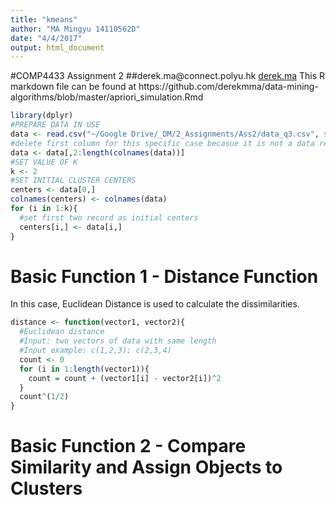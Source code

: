 ```yaml
---
title: "kmeans"
author: "MA Mingyu 14110562D"
date: "4/4/2017"
output: html_document
---
```

#COMP4433 Assignment 2
##derek.ma@connect.polyu.hk [derek.ma](http://derek.ma)
This R markdown file can be found at https://github.com/derekmma/data-mining-algorithms/blob/master/apriori_simulation.Rmd

```r
library(dplyr)
#PREPARE DATA IN USE
data <- read.csv("~/Google Drive/_DM/2_Assignments/Ass2/data_q3.csv", stringsAsFactors = FALSE)
#delete first column for this specific case becasue it is not a data record
data <- data[,2:length(colnames(data))]
#SET VALUE OF K
k <- 2
#SET INITIAL CLUSTER CENTERS
centers <- data[0,]
colnames(centers) <- colnames(data)
for (i in 1:k){
  #set first two record as initial centers
  centers[i,] <- data[i,]
}
```

# Basic Function 1 - Distance Function
In this case, Euclidean Distance is used to calculate the dissimilarities.
```r
distance <- function(vector1, vector2){
  #Euclidean distance
  #Input: two vectors of data with same length
  #Input example: c(1,2,3); c(2,3,4)
  count <- 0
  for (i in 1:length(vector1)){
    count = count + (vector1[i] - vector2[i])^2
  }
  count^(1/2)
}
```

# Basic Function 2 - Compare Similarity and Assign Objects to Clusters
```r
```